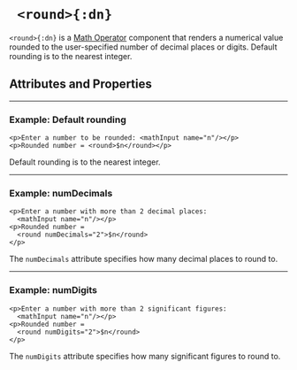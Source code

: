 



# ` <round>{:dn}`

`<round>{:dn}` is a [Math Operator](../document_structure/essentialConcepts#component-types)
component that renders a numerical value rounded to the user-specified number of decimal places or digits.  Default rounding is to the nearest integer.

## Attributes and Properties 
 <AttrDisplay name='round'/> 
 <PropDisplay name='round'/>

---

### Example: Default rounding


```doenet-editor-horiz
<p>Enter a number to be rounded: <mathInput name="n"/></p>
<p>Rounded number = <round>$n</round></p>
```



Default rounding is to the nearest integer.



---

### Example: numDecimals


```doenet-editor-horiz
<p>Enter a number with more than 2 decimal places: 
  <mathInput name="n"/></p>
<p>Rounded number = 
  <round numDecimals="2">$n</round>
</p>  
```



The `numDecimals` attribute specifies how many decimal places to round to.



---

### Example: numDigits


```doenet-editor-horiz
<p>Enter a number with more than 2 significant figures: 
  <mathInput name="n"/></p>
<p>Rounded number = 
  <round numDigits="2">$n</round>
</p>
```



The `numDigits` attribute specifies how many significant figures to round to.


